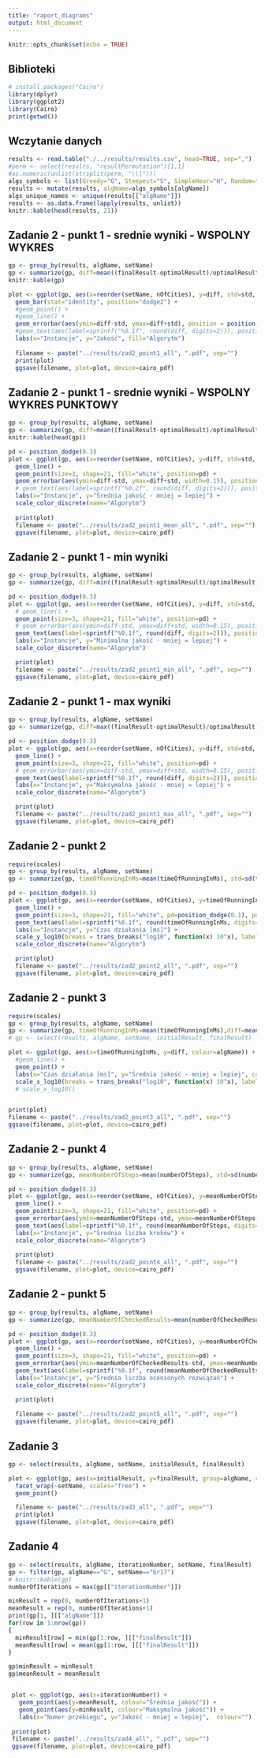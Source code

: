 ---
title: "raport_diagrams"
output: html_document
---

```{r setup, include=FALSE}
knitr::opts_chunk$set(echo = TRUE)
```

## Biblioteki
```{r libraries}
# install.packages("Cairo")
library(dplyr)
library(ggplot2)
library(Cairo)
print(getwd())
```

## Wczytanie danych
```{r load_data}
results <- read.table("./../results/results.csv", head=TRUE, sep=",")
#perm <- select(results, "resultPermutation")[1,1]
#as.numeric(unlist(strsplit(perm, "\\|")))
algs_symbols <- list(Greedy="G", Steepest="S", SimpleHeur="H", Random="R", RandomWalk="RW")
results <- mutate(results, algName=algs_symbols[algName])
algs_unique_names <- unique(results[["algName"]])
results <- as.data.frame(lapply(results, unlist))
knitr::kable(head(results, 21))
```

## Zadanie 2 - punkt 1 - srednie wyniki - WSPOLNY WYKRES
```{r test}
gp <- group_by(results, algName, setName)
gp <- summarize(gp, diff=mean((finalResult-optimalResult)/optimalResult), std=sd((finalResult-optimalResult)/optimalResult), nOfCities=mean(nOfCities))
knitr::kable(gp)

plot <- ggplot(gp, aes(x=reorder(setName, nOfCities), y=diff, std=std, group=algName, fill=factor(algName))) +
  geom_bar(stat="identity", position="dodge2") +
  #geom_point() +
  #geom_line() +
  geom_errorbar(aes(ymin=diff-std, ymax=diff+std), position = position_dodge(1), width=0.1) +
  #geom_text(aes(label=sprintf("%0.1f", round(diff, digits=2))), position=position_dodge(width=0.9), vjust=-0.25) +
  labs(x="Instancje", y="Jakość", fill="Algorytm")
  
  filename <- paste("../results/zad2_point1_all", ".pdf", sep="")
  print(plot)
  ggsave(filename, plot=plot, device=cairo_pdf)
```

## Zadanie 2 - punkt 1 - srednie wyniki - WSPOLNY WYKRES PUNKTOWY
```{r zad2_point1_mean_all}
gp <- group_by(results, algName, setName)
gp <- summarize(gp, diff=mean((finalResult-optimalResult)/optimalResult), std=sd((finalResult-optimalResult)/optimalResult), nOfCities=mean(nOfCities))
knitr::kable(head(gp))

pd <- position_dodge(0.3)
plot <- ggplot(gp, aes(x=reorder(setName, nOfCities), y=diff, std=std, group=algName, colour=algName)) +
  geom_line() +
  geom_point(size=3, shape=21, fill="white", position=pd) +
  geom_errorbar(aes(ymin=diff-std, ymax=diff+std, width=0.15), position=pd) +
  # geom_text(aes(label=sprintf("%0.2f", round(diff, digits=2))), position=position_dodge(width=0.9), vjust=-0.25, size=3) +
  labs(x="Instancje", y="Średnia jakość - mniej = lepiej") +
  scale_color_discrete(name="Algorytm")
  
  print(plot)
  filename <- paste("../results/zad2_point1_mean_all", ".pdf", sep="")
  ggsave(filename, plot=plot, device=cairo_pdf)
```

## Zadanie 2 - punkt 1 - min wyniki
```{r zad2_point1_min_all}
gp <- group_by(results, algName, setName)
gp <- summarize(gp, diff=min((finalResult-optimalResult)/optimalResult), std=sd((finalResult-optimalResult)/optimalResult), nOfCities=mean(nOfCities))

pd <- position_dodge(0.3)
plot <- ggplot(gp, aes(x=reorder(setName, nOfCities), y=diff, std=std, group=algName, colour=algName)) +
  # geom_line() +
  geom_point(size=3, shape=21, fill="white", position=pd) +
  # geom_errorbar(aes(ymin=diff-std, ymax=diff+std, width=0.15), position=pd) +
  geom_text(aes(label=sprintf("%0.1f", round(diff, digits=2))), position=position_dodge(width=0.9), vjust=-0.25, size=3) +
  labs(x="Instancje", y="Minimalna jakość - mniej = lepiej") +
  scale_color_discrete(name="Algorytm")

  print(plot)
  filename <- paste("../results/zad2_point1_min_all", ".pdf", sep="")
  ggsave(filename, plot=plot, device=cairo_pdf)
```

## Zadanie 2 - punkt 1 - max wyniki
```{r zad2_point1_max_all}
gp <- group_by(results, algName, setName)
gp <- summarize(gp, diff=max((finalResult-optimalResult)/optimalResult), std=sd((finalResult-optimalResult)/optimalResult), nOfCities=mean(nOfCities))

pd <- position_dodge(0.3)
plot <- ggplot(gp, aes(x=reorder(setName, nOfCities), y=diff, std=std, group=algName, colour=algName)) +
  geom_line() +
  geom_point(size=3, shape=21, fill="white", position=pd) +
  # geom_errorbar(aes(ymin=diff-std, ymax=diff+std, width=0.15), position=pd) +
  geom_text(aes(label=sprintf("%0.1f", round(diff, digits=2))), position=position_dodge(width=0.9), vjust=-0.25, size=3) +
  labs(x="Instancje", y="Maksymalna jakość - mniej = lepiej") +
  scale_color_discrete(name="Algorytm")

  print(plot)
  filename <- paste("../results/zad2_point1_max_all", ".pdf", sep="")
  ggsave(filename, plot=plot, device=cairo_pdf)
```


## Zadanie 2 - punkt 2
```{r zad2_point2_all}
require(scales)
gp <- group_by(results, algName, setName)
gp <- summarize(gp, timeOfRunningInMs=mean(timeOfRunningInMs), std=sd(timeOfRunningInMs), nOfCities=mean(nOfCities))

pd <- position_dodge(0.3)
plot <- ggplot(gp, aes(x=reorder(setName, nOfCities), y=timeOfRunningInMs, group=algName, colour=algName)) +
  geom_line() +
  geom_point(size=3, shape=21, fill="white", pd=position_dodge(0.1), position=pd) +
  geom_text(aes(label=sprintf("%0.1f", round(timeOfRunningInMs, digits=2))), position=position_dodge(width=0.9), vjust=-0.25, size=3) +
  labs(x="Instancje", y="Czas działania [ms]") +
  scale_y_log10(breaks = trans_breaks("log10", function(x) 10^x), labels = trans_format("log10", math_format(10^.x))) +
  scale_color_discrete(name="Algorytm")

  print(plot)
  filename <- paste("../results/zad2_point2_all", ".pdf", sep="")
  ggsave(filename, plot=plot, device=cairo_pdf)
```

## Zadanie 2 - punkt 3
```{r zad2_point3_all}
require(scales)
gp <- group_by(results, algName, setName)
gp <- summarize(gp, timeOfRunningInMs=mean(timeOfRunningInMs),diff=mean((finalResult-optimalResult)/optimalResult), nOfCities=mean(nOfCities))
# gp <- select(results, algName, setName, initialResult, finalResult)

plot <- ggplot(gp, aes(x=timeOfRunningInMs, y=diff, colour=algName)) +
  #geom_line() +
  geom_point() +
  labs(x="Czas działania [ms]", y="Średnia jakość - mniej = lepiej", colour="Algorytm") +
  scale_x_log10(breaks = trans_breaks("log10", function(x) 10^x), labels = trans_format("log10", math_format(10^.x)))
  # scale_x_log10()


print(plot)
filename <- paste("../results/zad2_point3_all", ".pdf", sep="")
ggsave(filename, plot=plot, device=cairo_pdf)
```

## Zadanie 2 - punkt 4
```{r zad2_point4}
gp <- group_by(results, algName, setName)
gp <- summarize(gp, meanNumberOfSteps=mean(numberOfSteps), std=sd(numberOfSteps), nOfCities=mean(nOfCities))

pd <- position_dodge(0.3)
plot <- ggplot(gp, aes(x=reorder(setName, nOfCities), y=meanNumberOfSteps, group=algName, colour=algName)) +
  geom_line() +
  geom_point(size=3, shape=21, fill="white", position=pd) +
  geom_errorbar(aes(ymin=meanNumberOfSteps-std, ymax=meanNumberOfSteps+std, width=0.15), position=pd) +
  geom_text(aes(label=sprintf("%0.1f", round(meanNumberOfSteps, digits=2))), position=position_dodge(width=0.9), vjust=-0.25, size=3) +
  labs(x="Instancje", y="Średnia liczba kroków") +
  scale_color_discrete(name="Algorytm")
  
  print(plot)
  filename <- paste("../results/zad2_point4_all", ".pdf", sep="")
  ggsave(filename, plot=plot, device=cairo_pdf)
```


## Zadanie 2 - punkt 5
```{r zad2_point5}
gp <- group_by(results, algName, setName)
gp <- summarize(gp, meanNumberOfCheckedResults=mean(numberOfCheckedResults), std=sd(numberOfCheckedResults), nOfCities=mean(nOfCities))

pd <- position_dodge(0.3)
plot <- ggplot(gp, aes(x=reorder(setName, nOfCities), y=meanNumberOfCheckedResults, group=algName, colour=algName)) +
  geom_line() +
  geom_point(size=3, shape=21, fill="white", position=pd) +
  geom_errorbar(aes(ymin=meanNumberOfCheckedResults-std, ymax=meanNumberOfCheckedResults+std, width=0.15), position=pd) +
  geom_text(aes(label=sprintf("%0.1f", round(meanNumberOfCheckedResults, digits=2))), position=position_dodge(width=0.9), vjust=-0.25, size=3) +
  labs(x="Instancje", y="Średnia liczba ocenionych rozwiązań") +
  scale_color_discrete(name="Algorytm")

  print(plot)
  
  filename <- paste("../results/zad2_point5_all", ".pdf", sep="")
  ggsave(filename, plot=plot, device=cairo_pdf)
```

## Zadanie 3
```{r zad3_all}
gp <- select(results, algName, setName, initialResult, finalResult)

plot <- ggplot(gp, aes(x=initialResult, y=finalResult, group=algName, colour=algName)) +
  facet_wrap(~setName, scales="free") +
  geom_point()

  filename <- paste("../results/zad3_all", ".pdf", sep="")
  print(plot)
  ggsave(filename, plot=plot, device=cairo_pdf)
```

## Zadanie 4
```{r zad4_all}
gp <- select(results, algName, iterationNumber, setName, finalResult)
gp <- filter(gp, algName=="G", setName=="br17")
# knitr::kable(gp)
numberOfIterations = max(gp[["iterationNumber"]])

minResult = rep(0, numberOfIterations+1)
meanResult = rep(0, numberOfIterations+1)
print(gp[1, ][["algName"]])
for(row in 1:nrow(gp))
{
  minResult[row] = min(gp[1:row, ][["finalResult"]])
  meanResult[row] = mean(gp[1:row, ][["finalResult"]])
}

gp$minResult = minResult
gp$meanResult = meanResult


 plot <- ggplot(gp, aes(x=iterationNumber)) +
   geom_point(aes(y=meanResult, colour="Średnia jakość")) +
   geom_point(aes(y=minResult, colour="Maksymalna jakość")) +
   labs(x="Numer przebiegu", y="Jakość - mniej = lepiej",  colour="")
 
 print(plot)
 filename <- paste("../results/zad4_all", ".pdf", sep="")
 ggsave(filename, plot=plot, device=cairo_pdf)
```